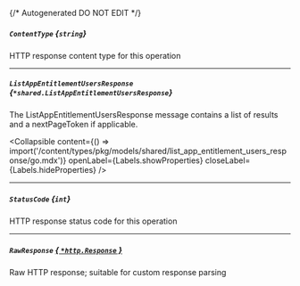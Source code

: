 {/* Autogenerated DO NOT EDIT  */}

##### `ContentType` *{`string`}*
HTTP response content type for this operation

---
##### `ListAppEntitlementUsersResponse` *{`*shared.ListAppEntitlementUsersResponse`}*
The ListAppEntitlementUsersResponse message contains a list of results and a nextPageToken if applicable.

<Collapsible content={() => import('/content/types/pkg/models/shared/list_app_entitlement_users_response/go.mdx')} openLabel={Labels.showProperties} closeLabel={Labels.hideProperties} />


---
##### `StatusCode` *{`int`}*
HTTP response status code for this operation

---
##### `RawResponse` [*{ `*http.Response` }*](https://pkg.go.dev/net/http#Response)
Raw HTTP response; suitable for custom response parsing



